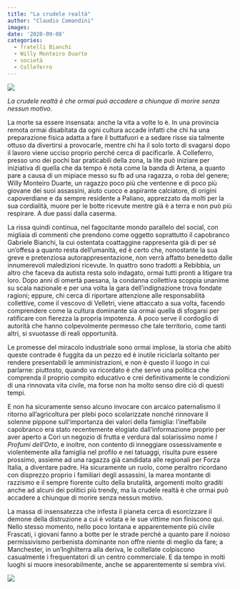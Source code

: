 ```yaml
---
title: "La crudele realtà"
author: "Claudio Comandini"
images:
date: '2020-09-08'
categories:
  - fratelli Bianchi
  - Willy Monteiro Duarte
  - società
  - Colleferro
---
```


![](/images/immagini_scritture/fratelli-bianchi.jpeg){fig-align="center"}

*La crudele realtà è che ormai può accadere a chiunque di morire senza nessun motivo.*

La morte sa essere insensata: anche la vita a volte lo è. In una provincia remota ormai disabitata da ogni cultura accade infatti che chi ha una preparazione fisica adatta a fare il buttafuori e a sedare risse sia talmente ottuso da divertirsi a provocarle, mentre chi ha il solo torto di svagarsi dopo il lavoro viene ucciso proprio perché cerca di pacificarle. A Colleferro, presso uno dei pochi bar praticabili della zona, la lite può iniziare per iniziativa di quella che da tempo è nota come la banda di Artena, a quanto pare a causa di un mipiace messo su fb ad una ragazza, o roba del genere; Willy Monteiro Duarte, un ragazzo poco più che ventenne e di poco più giovane dei suoi assassini, aiuto cuoco e aspirante calciatore, di origini capoverdiane e da sempre residente a Paliano, apprezzato da molti per la sua cordialità, muore per le botte ricevute mentre già è a terra e non può più respirare. A due passi dalla caserma.

La rissa quindi continua, nel fagocitante mondo parallelo del social, con migliaia di commenti che prendono come oggetto soprattutto il capobranco Gabriele Bianchi, la cui ostentata coattaggine rappresenta già di per sé un'offesa a quanto resta dell'umanità, ed è certo che, nonostante la sua greve e pretenziosa autorappresentazione, non verrà affatto benedetto dalle innumerevoli maledizioni ricevute. In quattro sono tradotti a Rebibbia, un altro che faceva da autista resta solo indagato, ormai tutti pronti a litigare tra loro. Dopo anni di omertà paesana, la condanna collettiva scoppia unanime su scala nazionale e per una volta la gara dell'indignazione trova fondate ragioni; eppure, chi cerca di riportare attenzione alle responsabilità collettive, come il vescovo di Velletri, viene attaccato a sua volta, facendo comprendere come la cultura dominante sia ormai quella di sfogarsi per ratificare con fierezza la propria impotenza. A poco serve il cordoglio di autorità che hanno colpevolmente permesso che tale territorio, come tanti altri, si svuotasse di reali opportunità.

Le promesse del miracolo industriale sono ormai implose, la storia che abitò queste contrade è fuggita da un pezzo ed è inutile riciclarla soltanto per rendere presentabili le amministrazioni, e non è questo il luogo in cui parlarne: piuttosto, quando va ricordato è che serve una politica che comprenda il proprio compito educativo e crei definitivamente le condizioni di una rinnovata vita civile, ma forse non ha molto senso dire ciò di questi tempi.

E non ha sicuramente senso alcuno invocare con arcaico paternalismo il ritorno all'agricoltura per plebi poco scolarizzate nonché rinnovare il solenne pippone sull'importanza dei valori della famiglia: l'ineffabile capobranco era stato recentemente elogiato dall'informazione proprio per aver aperto a Cori un negozio di frutta e verdura dal solarissimo nome *I Profumi dell'Orto*, e inoltre, non contento di inneggiare ossessivamente e violentemente alla famiglia nel profilo e nei tatuaggi, risulta pure essere prossimo, assieme ad una ragazza già candidata alle regionali per Forza Italia, a diventare padre. Ha sicuramente un ruolo, come peraltro ricordano con disprezzo proprio i familiari degli assassini, la marea montante di razzismo e il sempre fiorente culto della brutalità, argomenti molto graditi anche ad alcuni dei politici più trendy, ma la crudele realtà è che ormai può accadere a chiunque di morire senza nessun motivo.

La massa di insensatezza che infesta il pianeta cerca di esorcizzare il demone della distruzione a cui è votata e le sue vittime non finiscono qui. Nello stesso momento, nello poco lontana e apparentemente più civile Frascati, i giovani fanno a botte per le strade perché a quanto pare il noioso permissivismo perbenista dominante non offre niente di meglio da fare; a Manchester, in un'Inghilterra alla deriva, le coltellate colpiscono casualmente i frequentatori di un centro commerciale. E da tempo in molti luoghi si muore inesorabilmente, anche se apparentemente si sembra vivi.

![](/images/immagini_scritture/willy.jpeg){fig-align="center"}
